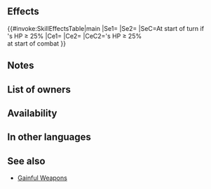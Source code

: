 {{Weapon Infobox
|tagid=SID_白き風の弓
|intID=3773
|userVersion1=Bow
|userVersion2=Arrow
|exclusive=0
|weaponType=Bow
|cost=200
|might=8
|range=2
|effectiveness=Flying
|effect=Effective against flying foes. At start of turn, if unit's HP ≥ 25%, grants【Null Follow-Up】 and【Null Panic】to unit for 1 turn. At start of combat, if unit's HP ≥ 25%, grants Atk/Spd+X to unit during combat (X = number of【Bonus】effects active on unit and 【Penalty】effects active on foe, excluding stat bonuses and stat penalties, × 2, + 5).<br><br>【Null Follow-Up】<br>If unit's Spd > foe's Spd during combat, neutralizes effects that guarantee foe's follow-up attacks and effects that prevent unit's follow-up attacks for 1 turn.<br><br>【Null Panic】<br>If unit is inflicted with Panic (bonuses converted into penalties), neutralizes the "converts bonuses on target into penalties" effect for 1 turn. (Even though the effect is neutralized, the Panic status remains, and is treated as a Penalty status.)<br><br>【Bonus】<br>All effects that last "for 1 turn" or "that turn only." Includes bonuses granted by a skill like Rally or Hone and positive status effects (extra movement or effects like Dominance).<br><br>【Penalty】<br>All effects that last "on foe through its next action." Includes penalties inflicted by a skill like Panic or Threaten and negative status effects (preventing counterattacks, restricting movement, or the effects of a skill like Triangle Adept or Guard).
|required=Steel Bow
|next=Whitewind Bow+
|promotionRarity=5
|promotionTier=1
|properties=
}}
==Effects==
{{#invoke:SkillEffectsTable|main
|Se1={{SEt|Null Follow-Up}}
|Se2={{SEt|Null Panic}}
|SeC=At start of turn if<br>{{Tgt|Unit}}'s HP ≥ 25%
|Ce1={{Eft|Effectiveness|{{Mt|Flying}}}}
|Ce2={{Eft|Temporary buffs|Atk/Spd|2 x {{Kp|Bonus}} effects<br>on {{Tgt|Unit}} '''&''' {{Kp|Penalty}}<br>effects on {{Tgt|Foe}}, +5<br>(exc. {{SEt|Bonuses}}<br>'''&''' {{SEt|Penalties}})}}
|CeC2={{Tgt|Unit}}'s HP ≥ 25%<br>at start of combat
}}
==Notes==
{{Effective damage bonus|flying}}
{{Null Follow-Up}}
{{Null Panic}}
{{Temporary buffs}}
{{EffectfromBonus|temporary buffs|nonStat=1}}
{{EffectfromPenalty|temporary buffs|nonStat=1}}
==List of owners==
{{Skill Hero List}}
==Availability==
{{PassiveFocusList}}
{{PassiveDistributionList}}
{{PassiveCombatManualList}}
==In other languages==
{{OtherLanguages
|japanese=白き風の弓
|german=Weißwindbogen
|spanishEU=Arco brisa nívea
|spanishLA=Arco brisa nívea
|french=Arc à moulinets
|italian=Arco girandole
|chineseTW=白風之弓
|portuguese=Arco vento alvo
}}
==See also==
{{See also skills|cond=Description LIKE '%number of%Bonus%effects active on%' AND (Exclusive='1' AND Name NOT LIKE '%+' AND Properties HOLDS NOT 'arcane')}}
* [[Skill families/Weapons#Gainful|Gainful Weapons]]
{{Weapons Navbox}}